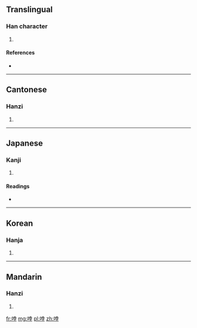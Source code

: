 ==Translingual==

===Han character===
{{Han char|rn=30|rad=口|as=07|sn=10|four=6404<sub>7</sub>|canj=口十月木 (RJBD)}}

# {{defn|Han|sort=口07}}

====References====
* {{Han ref|kx=0190.310|dkj=03664|dj=0410.120|hdz=10626.060|uh=54F1|ud=21745|bh=D0FE|bd=53502}}

----

==Cantonese==

===Hanzi===
{{yue-hanzi|jyut=|y=but6}}

# {{defn|Cantonese|sort=口07}}

----

==Japanese==

===Kanji===
{{ja-kanji|grade=|rs=口07}}

# {{defn|Japanese|sort=口07}}

====Readings====
* {{ja-readings|on=[[ほつ]] (hotsu), [[ほち]] (hochi), [[はい]] (hai), [[へ]] (he)|kun=[[こえ]] (koe), [[みだれる]] (midareru)}}

----

==Korean==

===Hanja===
{{ko-hanja|hangeul=발|rv=bal|mr=pal}}

# {{defn|Korean|sort=口07}}

----

==Mandarin==

===Hanzi===
{{cmn-hanzi|pin=[[bō]] ([[bo1]])|wg=po<sup>1</sup>}}

# {{defn|Mandarin|sort=口07}}

[[fr:哱]]
[[mg:哱]]
[[pl:哱]]
[[zh:哱]]